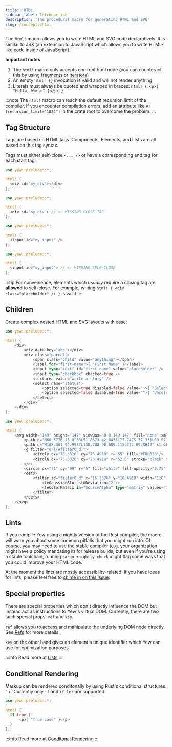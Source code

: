 ```yaml
---
title: 'HTML'
sidebar_label: Introduction
description: 'The procedural macro for generating HTML and SVG'
slug: /concepts/html
---
```



The `html!` macro allows you to write HTML and SVG code declaratively. It is similar to JSX
(an extension to JavaScript which allows you to write HTML-like code inside of JavaScript).

**Important notes**

1. The `html!` macro only accepts one root html node (you can counteract this by using
   [fragments](./fragments.mdx) or [iterators](./../html/lists.mdx))
2. An empty `html! {}` invocation is valid and will not render anything
3. Literals must always be quoted and wrapped in braces: `html! { <p>{ "Hello, World" }</p> }`

:::note
The `html!` macro can reach the default recursion limit of the compiler. If you encounter compilation errors,
add an attribute like `#![recursion_limit="1024"]` in the crate root to overcome the problem.
:::

## Tag Structure

Tags are based on HTML tags. Components, Elements, and Lists are all based on this tag syntax.

Tags must either self-close `<... />` or have a corresponding end tag for each start tag.

<Tabs>
  <TabItem value="Open - Close" label="Open - Close" default>

```rust
use yew::prelude::*;

html! {
  <div id="my_div"></div>
};
```

  </TabItem>
  <TabItem value="Invalid" label="Invalid">

```rust ,compile_fail
use yew::prelude::*;

html! {
  <div id="my_div"> // <- MISSING CLOSE TAG
};
```

  </TabItem>
</Tabs>

<Tabs>
  <TabItem value="Self-closing" label="Self-closing">

```rust
use yew::prelude::*;

html! {
  <input id="my_input" />
};
```

  </TabItem>
  <TabItem value="Invalid" label="Invalid">

```rust ,compile_fail
use yew::prelude::*;

html! {
  <input id="my_input"> // <- MISSING SELF-CLOSE
};
```

  </TabItem>
</Tabs>

:::tip
For convenience, elements which _usually_ require a closing tag are **allowed** to self-close. For example, writing `html! { <div class="placeholder" /> }` is valid.
:::

## Children

Create complex nested HTML and SVG layouts with ease:

<Tabs>
  <TabItem value="HTML" label="HTML">

```rust
use yew::prelude::*;

html! {
    <div>
        <div data-key="abc"></div>
        <div class="parent">
            <span class="child" value="anything"></span>
            <label for="first-name">{ "First Name" }</label>
            <input type="text" id="first-name" value="placeholder" />
            <input type="checkbox" checked=true />
            <textarea value="write a story" />
            <select name="status">
                <option selected=true disabled=false value="">{ "Selected" }</option>
                <option selected=false disabled=true value="">{ "Unselected" }</option>
            </select>
        </div>
    </div>
};
```

  </TabItem>
  <TabItem value="SVG" label="SVG">

```rust
use yew::prelude::*;

html! {
    <svg width="149" height="147" viewBox="0 0 149 147" fill="none" xmlns="http://www.w3.org/2000/svg">
        <path d="M60.5776 13.8268L51.8673 42.6431L77.7475 37.331L60.5776 13.8268Z" fill="#DEB819"/>
        <path d="M108.361 94.9937L138.708 90.686L115.342 69.8642" stroke="black" stroke-width="4" stroke-linecap="round" stroke-linejoin="round"/>
        <g filter="url(#filter0_d)">
            <circle cx="75.3326" cy="73.4918" r="55" fill="#FDD630"/>
            <circle cx="75.3326" cy="73.4918" r="52.5" stroke="black" stroke-width="5"/>
        </g>
        <circle cx="71" cy="99" r="5" fill="white" fill-opacity="0.75" stroke="black" stroke-width="3"/>
        <defs>
            <filter id="filter0_d" x="16.3326" y="18.4918" width="118" height="118" filterUnits="userSpaceOnUse" color-interpolation-filters="sRGB">
                <feGaussianBlur stdDeviation="2"/>
                <feColorMatrix in="SourceAlpha" type="matrix" values="0 0 0 0 0 0 0 0 0 0 0 0 0 0 0 0 0 0 127 0"/>
            </filter>
        </defs>
    </svg>
};
```

  </TabItem>
</Tabs>

## Lints

If you compile Yew using a nightly version of the Rust compiler, the macro will warn you about some
common pitfalls that you might run into. Of course, you may need to use the stable compiler (e.g.
your organization might have a policy mandating it) for release builds, but even if you're using a
stable toolchain, running `cargo +nightly check` might flag some ways that you could improve your
HTML code.

At the moment the lints are mostly accessibility-related. If you have ideas for lints, please feel
free to [chime in on this issue](https://github.com/yewstack/yew/issues/1334).

## Special properties

There are special properties which don't directly influence the DOM but instead act as instructions to Yew's virtual DOM.
Currently, there are two such special props: `ref` and `key`.

`ref` allows you to access and manipulate the underlying DOM node directly. See [Refs](./node-refs.mdx) for more details.

`key` on the other hand gives an element a unique identifier which Yew can use for optimization purposes.

:::info
Read more at [Lists](./html/lists)
:::

## Conditional Rendering

Markup can be rendered conditonally by using Rust's conditional structures. ' +
'Currently only `if` and `if let` are supported.

```rust
use yew::prelude::*;

html! {
  if true {
      <p>{ "True case" }</p>
  }
};
```

:::info
Read more at [Conditonal Rendering](./conditional-rendering.mdx)
:::
